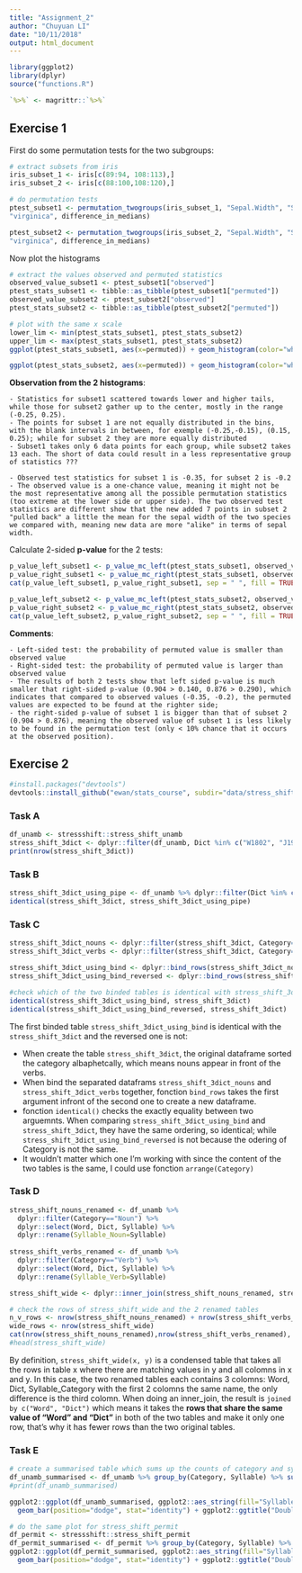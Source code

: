 ```yaml
---
title: "Assignment_2"
author: "Chuyuan LI"
date: "10/11/2018"
output: html_document
---
```


```r
library(ggplot2)
library(dplyr)
source("functions.R")
```

```r
`%>%` <- magrittr::`%>%`
```

## Exercise 1
First do some permutation tests for the two subgroups:
```r
# extract subsets from iris
iris_subset_1 <- iris[c(89:94, 108:113),]
iris_subset_2 <- iris[c(88:100,108:120),]

# do permutation tests
ptest_subset1 <- permutation_twogroups(iris_subset_1, "Sepal.Width", "Species", "versicolor",
"virginica", difference_in_medians)

ptest_subset2 <- permutation_twogroups(iris_subset_2, "Sepal.Width", "Species", "versicolor",
"virginica", difference_in_medians)
```

Now plot the histograms
```r
# extract the values observed and permuted statistics
observed_value_subset1 <- ptest_subset1["observed"]
ptest_stats_subset1 <- tibble::as_tibble(ptest_subset1["permuted"])
observed_value_subset2 <- ptest_subset2["observed"]
ptest_stats_subset2 <- tibble::as_tibble(ptest_subset2["permuted"])

# plot with the same x scale
lower_lim <- min(ptest_stats_subset1, ptest_stats_subset2)
upper_lim <- max(ptest_stats_subset1, ptest_stats_subset2)
ggplot(ptest_stats_subset1, aes(x=permuted)) + geom_histogram(color="white", fill="blue") + labs(title = "Histogram of observed value and permuted values subset1", x = "permuted values", y = "count") + geom_vline(aes(xintercept=unlist(observed_value_subset1), color = "observed_value"), show.legend = T, size = 1) + xlim(lower_lim, upper_lim)

ggplot(ptest_stats_subset2, aes(x=permuted)) + geom_histogram(color="white", fill="blue") + labs(title = "Histogram of observed value and permuted values subset2", x = "permuted values", y = "count") + geom_vline(aes(xintercept=unlist(observed_value_subset2), color = "observed_value"), show.legend = T, size = 1) + xlim(lower_lim, upper_lim)

```


**Observation from the 2 histograms**:
```
- Statistics for subset1 scattered towards lower and higher tails, while those for subset2 gather up to the center, mostly in the range (-0.25, 0.25). 
- The points for subset 1 are not equally distributed in the bins, with the blank intervals in between, for exemple (-0.25,-0.15), (0.15, 0.25); while for subset 2 they are more equally distributed
- Subset1 takes only 6 data points for each group, while subset2 takes 13 each. The short of data could result in a less representative group of statistics ???

- Observed test statistics for subset 1 is -0.35, for subset 2 is -0.2
- The observed value is a one-chance value, meaning it might not be the most representative among all the possible permutation statistics (too extreme at the lower side or upper side). The two observed test statistics are different show that the new added 7 points in subset 2 "pulled back" a little the mean for the sepal width of the two species we compared with, meaning new data are more "alike" in terms of sepal width. 
```

Calculate 2-sided **p-value** for the 2 tests:
```r
p_value_left_subset1 <- p_value_mc_left(ptest_stats_subset1, observed_value_subset1)
p_value_right_subset1 <- p_value_mc_right(ptest_stats_subset1, observed_value_subset1)
cat(p_value_left_subset1, p_value_right_subset1, sep = " ", fill = TRUE)

p_value_left_subset2 <- p_value_mc_left(ptest_stats_subset2, observed_value_subset2)
p_value_right_subset2 <- p_value_mc_right(ptest_stats_subset2, observed_value_subset2)
cat(p_value_left_subset2, p_value_right_subset2, sep = " ", fill = TRUE)
```

**Comments**:
```
- Left-sided test: the probability of permuted value is smaller than observed value
- Right-sided test: the probability of permuted value is larger than observed value
- The results of both 2 tests show that left sided p-value is much smaller that right-sided p-value (0.904 > 0.140, 0.876 > 0.290), which indicates that compared to observed values (-0.35, -0.2), the permuted values are expected to be found at the righter side; 
- the right-sided p-value of subset 1 is bigger than that of subset 2 (0.904 > 0.876), meaning the observed value of subset 1 is less likely to be found in the permutation test (only < 10% chance that it occurs at the observed position). 
```

## Exercise 2
```r
#install.packages("devtools")
devtools::install_github("ewan/stats_course", subdir="data/stress_shift")
```

### Task A
```r
df_unamb <- stressshift::stress_shift_unamb
stress_shift_3dict <- dplyr::filter(df_unamb, Dict %in% c("W1802", "J1917", "C1687"))
print(nrow(stress_shift_3dict))
```

### Task B
```r
stress_shift_3dict_using_pipe <- df_unamb %>% dplyr::filter(Dict %in% c("W1802", "J1917", "C1687"))
identical(stress_shift_3dict, stress_shift_3dict_using_pipe)
```

### Task C
```r
stress_shift_3dict_nouns <- dplyr::filter(stress_shift_3dict, Category=="Noun")
stress_shift_3dict_verbs <- dplyr::filter(stress_shift_3dict, Category=="Verb")

stress_shift_3dict_using_bind <- dplyr::bind_rows(stress_shift_3dict_nouns, stress_shift_3dict_verbs)
stress_shift_3dict_using_bind_reversed <- dplyr::bind_rows(stress_shift_3dict_verbs, stress_shift_3dict_nouns)

#check which of the two binded tables is identical with stress_shift_3dict
identical(stress_shift_3dict_using_bind, stress_shift_3dict) 
identical(stress_shift_3dict_using_bind_reversed, stress_shift_3dict)
```

The first binded table `stress_shift_3dict_using_bind` is identical with the `stress_shift_3dict` and the reversed one is not:

- When create the table `stress_shift_3dict`, the original dataframe sorted the category albaphetcally, which means nouns appear in front of the verbs. 
- When bind the separated dataframs `stress_shift_3dict_nouns` and `stress_shift_3dict_verbs` together, fonction `bind_rows` takes the first argument infront of the second one to create a new dataframe. 
- fonction `identical()` checks the exactly equality between two arguemnts. When comparing `stress_shift_3dict_using_bind` and `stress_shift_3dict`, they have the same ordering, so identical; while `stress_shift_3dict_using_bind_reversed` is not because the odering of Category is not the same.
- It wouldn't matter which one I'm working with since the content of the two tables is the same, I could use fonction `arrange(Category)`


### Task D
```r
stress_shift_nouns_renamed <- df_unamb %>% 
  dplyr::filter(Category=="Noun") %>%
  dplyr::select(Word, Dict, Syllable) %>%
  dplyr::rename(Syllable_Noun=Syllable)
  
stress_shift_verbs_renamed <- df_unamb %>% 
  dplyr::filter(Category=="Verb") %>%
  dplyr::select(Word, Dict, Syllable) %>%
  dplyr::rename(Syllable_Verb=Syllable)

stress_shift_wide <- dplyr::inner_join(stress_shift_nouns_renamed, stress_shift_verbs_renamed)

# check the rows of stress_shift_wide and the 2 renamed tables
n_v_rows <- nrow(stress_shift_nouns_renamed) + nrow(stress_shift_verbs_renamed)
wide_rows <- nrow(stress_shift_wide)
cat(nrow(stress_shift_nouns_renamed),nrow(stress_shift_verbs_renamed), n_v_rows, wide_rows)
#head(stress_shift_wide)
```

By definition, `stress_shift_wide(x, y)` is a condensed table that takes all the rows in table x where there are matching values in y and all colomns in x and y. In this case, the two renamed tables each contains 3 colomns: Word, Dict, Syllable_Category with the first 2 colomns the same name, the only difference is the third colomn. When doing an inner_join, the result is `joined by c("Word", "Dict")` which means it takes the **rows that share the same value of "Word" and "Dict"** in both of the two tables and make it only one row, that's why it has fewer rows than the two original tables.


### Task E
```r
# create a summarised table which sums up the counts of category and syllable combinasion
df_unamb_summarised <- df_unamb %>% group_by(Category, Syllable) %>% summarise(Value=n())
#print(df_unamb_summarised)

ggplot2::ggplot(df_unamb_summarised, ggplot2::aes_string(fill="Syllable", x="Category", y="Value")) +
  geom_bar(position="dodge", stat="identity") + ggplot2::ggtitle("Double bar plot for stress_shift_unamb")

# do the same plot for stress_shift_permit
df_permit <- stressshift::stress_shift_permit
df_permit_summarised <- df_permit %>% group_by(Category, Syllable) %>% summarise(Value=n())
ggplot2::ggplot(df_permit_summarised, ggplot2::aes_string(fill="Syllable", x="Category", y="Value")) +
  geom_bar(position="dodge", stat="identity") + ggplot2::ggtitle("Double bar plot for stress_shift_permit")

```











